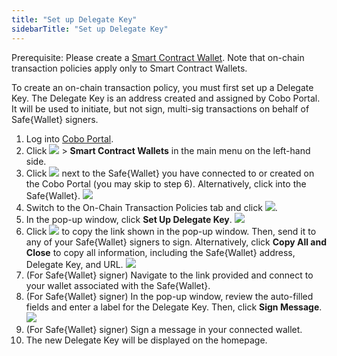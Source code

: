 ```yaml
---
title: "Set up Delegate Key"
sidebarTitle: "Set up Delegate Key"
---
```


<Note>Prerequisite: Please create a [Smart Contract Wallet](/en/portal/smart-contract-wallets/introduction). Note that on-chain transaction policies apply only to Smart Contract Wallets.</Note>

To create an on-chain transaction policy, you must first set up a Delegate Key. The Delegate Key is an address created and assigned by Cobo Portal. It will be used to initiate, but not sign, multi-sig transactions on behalf of Safe{Wallet} signers.

1. Log into [Cobo Portal](https://portal.cobo.com/login).
2. Click <img src="/en/images/risk-controls/wallet.svg" className="icon"></img> > **Smart Contract Wallets** in the main menu on the left-hand side.
3. Click <img src="/en/images/risk-controls/key.svg" className="icon"></img> next to the Safe&#123;Wallet&#125; you have connected to or created on the Cobo Portal (you may skip to step 6). Alternatively, click into the Safe&#123;Wallet&#125;.
<img src="/en/images/risk-controls/5.png" className="screenshot_full_screen"></img>
4. Switch to the On-Chain Transaction Policies tab and click <img src="/en/images/risk-controls/create.svg" className="icon"></img>.
5. In the pop-up window, click **Set Up Delegate Key**.
<img src="/en/images/risk-controls/6.png" className="screenshot_modal"></img>
6. Click <img src="/en/images/risk-controls/copy.svg" className="icon"></img> to copy the link shown in the pop-up window. Then, send it to any of your Safe{Wallet} signers to sign. Alternatively, click **Copy All and Close** to copy all information, including the Safe&#123;Wallet&#125; address, Delegate Key, and URL.
<img src="/en/images/risk-controls/7.png" className="screenshot_modal"></img>
7. (For Safe&#123;Wallet&#125; signer) Navigate to the link provided and connect to your wallet associated with the Safe&#123;Wallet&#125;.
8. (For Safe&#123;Wallet&#125; signer) In the pop-up window, review the auto-filled fields and enter a label for the Delegate Key. Then, click **Sign Message**.
<img src="/en/images/risk-controls/8.png" className="screenshot_modal"></img>
9. (For Safe&#123;Wallet&#125; signer) Sign a message in your connected wallet.
10. The new Delegate Key will be displayed on the homepage.




